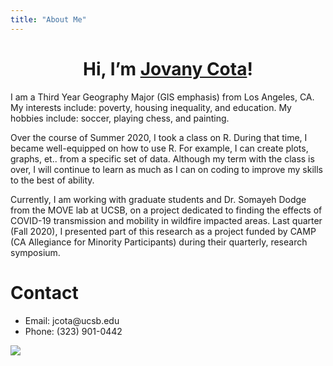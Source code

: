 ```yaml
---
title: "About Me" 
---
```

  
<center>
# Hi, I'm [Jovany Cota](https://github.com/jovanycota)!
</center>
  
I am a Third Year Geography Major (GIS emphasis) from Los Angeles, CA. My interests include: poverty, housing inequality, and education. My hobbies include: soccer, playing chess, and painting. 

Over the course of Summer 2020, I took a class on R. During that time, I became well-equipped on how to use R. For example, I can create plots, graphs, et.. from a specific set of data. Although my term with the class is over, I will continue to learn as much as I can on coding to improve my skills to the best of ability.

Currently, I am working with graduate students and Dr. Somayeh Dodge from the MOVE lab at UCSB, on a project dedicated to finding the effects of COVID-19 transmission and mobility in wildfire impacted areas. Last quarter (Fall 2020), I presented part of this research as a project funded by CAMP (CA Allegiance for Minority Participants) during their quarterly, research symposium. 

# Contact
  - Email: jcota@ucsb.edu
  - Phone: (323) 901-0442
  

![](img/IMG_1191.JPG)
